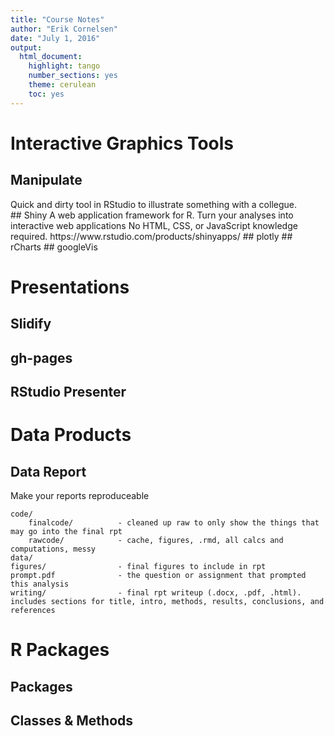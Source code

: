 ```yaml
---
title: "Course Notes"
author: "Erik Cornelsen"
date: "July 1, 2016"
output: 
  html_document: 
    highlight: tango
    number_sections: yes
    theme: cerulean
    toc: yes
---
```


# Interactive Graphics Tools
## Manipulate
Quick and dirty tool in RStudio to illustrate something with a collegue.  
## Shiny
A web application framework for R. Turn your analyses into interactive web applications No HTML, CSS, or JavaScript knowledge required.
https://www.rstudio.com/products/shinyapps/
## plotly
## rCharts
## googleVis

# Presentations
## Slidify
## gh-pages
## RStudio Presenter


# Data Products
## Data Report
Make your reports reproduceable

    code/
        finalcode/          - cleaned up raw to only show the things that may go into the final rpt
        rawcode/            - cache, figures, .rmd, all calcs and computations, messy
    data/
    figures/                - final figures to include in rpt
    prompt.pdf              - the question or assignment that prompted this analysis
    writing/                - final rpt writeup (.docx, .pdf, .html). includes sections for title, intro, methods, results, conclusions, and references


# R Packages
## Packages
## Classes & Methods

